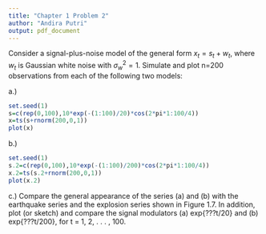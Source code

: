 ---
title: "Chapter 1 Problem 2"
author: "Andira Putri"
output: pdf_document
---

Consider a signal-plus-noise model of the general form $x_t = s_t + w_t$, where $w_t$ is Gaussian white noise with $\sigma^2_{w}=1$. Simulate and plot n=200 observations from each of the following two models:

a.)

```{r}
set.seed(1)
s=c(rep(0,100),10*exp(-(1:100)/20)*cos(2*pi*1:100/4))
x=ts(s+rnorm(200,0,1))
plot(x)
```

b.)

```{r}
set.seed(1)
s.2=c(rep(0,100),10*exp(-(1:100)/200)*cos(2*pi*1:100/4))
x.2=ts(s.2+rnorm(200,0,1))
plot(x.2)
```
c.) Compare the general appearance of the series (a) and (b) with the earthquake series and the explosion series shown in Figure 1.7. In addition, plot (or sketch) and compare the signal modulators (a) exp{???t/20} and (b) exp{???t/200}, for t = 1, 2, . . . , 100.